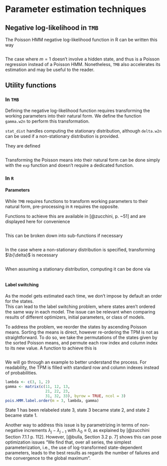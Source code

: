 <!-- ```{r 3import-files, echo = FALSE, cache = FALSE} -->
<!-- library(knitr) -->
<!-- setwd(dir = "../") -->
<!-- # suppressMessages(source("code/main.R")) -->
<!-- knitr::read_chunk('functions/utils.R') -->
<!-- ``` -->

# Parameter estimation techniques

## Negative log-likelihood in `TMB`

The Poisson HMM negative log-likelihood function in R can be written this way
```Rcpp
```

The case where $m = 1$ doesn't involve a hidden state, and thus is a Poisson regression instead of a Poisson HMM.
Nonetheless, `TMB` also accelerates its estimation and may be useful to the reader.

## Utility functions

### In `TMB`

Defining the negative log-likelihood function requires transforming the working parameters into their natural form.
We define the function `gamma.w2n` to perform this transformation.

`stat_dist` handles computing the stationary distribution, although `delta.w2n` can be used if a non-stationary distribution is provided.

They are defined

```Rcpp
```

Transforming the Poisson means into their natural form can be done simply with the `exp` function and doesn't require a dedicated function.

### In `R`
#### Parameters
While `TMB` requires functions to transform working parameters to their natural form, pre-processing in `R` requires the opposite.

Functions to achieve this are available in [@zucchini, p. ~51] and are displayed here for convenience

```r
```

This can be broken down into sub-functions if necessary
```r
```

In the case where a non-stationary distribution is specified, transforming $\b{\delta}$ is necessary
```r
```

When assuming a stationary distribution, computing it can be done via
```r
```

#### Label switching
As the model gets estimated each time, we don't impose by default an order for the states.\
This can lead to the label switching problem, where states aren't ordered the same way in each model.
The issue can be relevant when comparing results of different optimizers, initial parameters, or class of models.

To address the problem, we reorder the states by ascending Poisson means.
Sorting the means is direct, however re-ordering the TPM is not as straightforward.
To do so, we take the permutations of the states given by the sorted Poisson means, and permute each row index and column index to its new value.
A function to achieve this is
```r

```

We will go through an example to better understand the process.
For readability, the TPM is filled with standard row and column indexes instead of probabilities.
```r
lambda <- c(3, 1, 2)
gamma <- matrix(c(11, 12, 13,
                  21, 22, 23,
                  31, 32, 33), byrow = TRUE, ncol = 3)
pois.HMM.label.order(m = 3, lambda, gamma)
```

State 1 has been relabeled state 3, state 3 became state 2, and state 2 became state 1.

Another way to address this issue is by parametrizing in terms of non-negative increments $\lambda_j - \lambda_{j-1}$ with $\lambda_0 \equiv 0$, as explained by [@zucchini Section 7.1.1 p. 112].
However, [@bulla, Section 3.2 p. 7] shows this can pose optimization issues "We find that, over all series, the simplest parameterization, i.e., the use of log-transformed state-dependent parameters, leads to the best results as regards the number of failures and the convergence to the global maximum".
